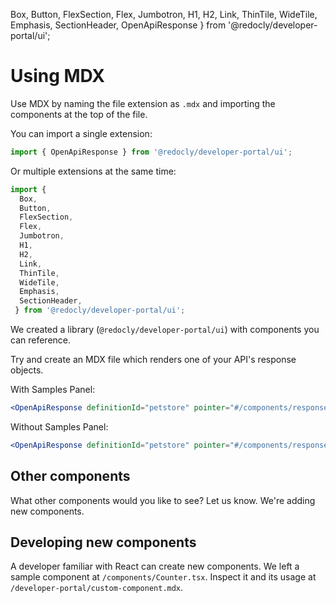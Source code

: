   Box,
  Button,
  FlexSection,
  Flex,
  Jumbotron,
  H1,
  H2,
  Link,
  ThinTile,
  WideTile,
  Emphasis,
  SectionHeader,
  OpenApiResponse
 } from '@redocly/developer-portal/ui';



# Using MDX

Use MDX by naming the file extension as `.mdx` and importing the components at the top of the file.

You can import a single extension:
```jsx
import { OpenApiResponse } from '@redocly/developer-portal/ui';
```
Or multiple extensions at the same time:

```jsx
import {
  Box,
  Button,
  FlexSection,
  Flex,
  Jumbotron,
  H1,
  H2,
  Link,
  ThinTile,
  WideTile,
  Emphasis,
  SectionHeader,
 } from '@redocly/developer-portal/ui';
```

We created a library (`@redocly/developer-portal/ui`) with components you can reference.

Try and create an MDX file which renders one of your API's response objects.

With Samples Panel:
```jsx
<OpenApiResponse definitionId="petstore" pointer="#/components/responses/PetResponse" />
```
<OpenApiResponse definitionId="petstore" pointer="#/components/responses/PetResponse" />
<OpenApiResponse definitionId="openapilocal" pointer="#/components/responses/CoyoteResponse" />
<OpenApiResponse definitionId="sampleapi" pointer="#/components/responses/Coyote1Response" />
<OpenApiResponse definitionId="openapi3.1.0" pointer="#/components/responses/Coyote2Response" />
<OpenApiResponse definitionId="openapidirectdebit" pointer="#/components/responses/Coyote3Response" />

Without Samples Panel:

```jsx
<OpenApiResponse definitionId="petstore" pointer="#/components/responses/PetResponse" hideSamples={true} />
```
<OpenApiResponse definitionId="petstore" pointer="#/components/responses/PetResponse" hideSamples={true} />


## Other components

What other components would you like to see?  Let us know.  We're adding new components.

## Developing new components

A developer familiar with React can create new components.
We left a sample component at `/components/Counter.tsx`.
Inspect it and its usage at `/developer-portal/custom-component.mdx`.
